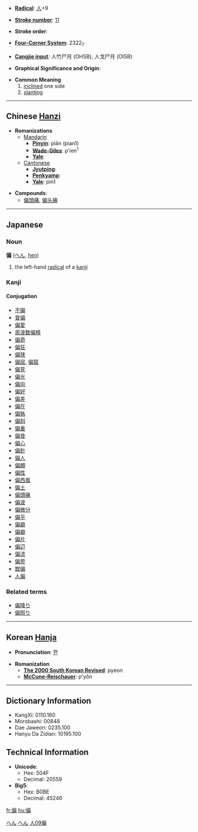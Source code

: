 * '''[[Wiktionary:Chinese radical index| Radical]]''': [[Wiktionary:Chinese radical index 人|人]]+9

* '''[[Wiktionary:Chinese total strokes index|Stroke number]]''': [[Wiktionary:Chinese total strokes index 11|11]]

* '''Stroke order''': 

* '''[[Wiktionary:Chinese four corner index|Four-Corner System]]''': 2322<sub>7</sub>

* '''[[Wiktionary:Chinese Cangjie index|Cangjie input]]''': 人竹尸月 (OHSB), 人戈尸月 (OISB)

* '''Graphical Significance and Origin''': 

* '''Common Meaning'''
*#[[inclined]] one side
*# [[slanting]]

----

== Chinese [[Hanzi]] ==

* '''Romanizations'''
** [[Mandarin]]
*** '''[[Pinyin]]''': piān (pian1)
*** '''[[Wade-Giles]]''': p'ien<sup>1</sup>
*** '''[[Yale]]''': 
**[[Cantonese]]
***'''[[Jyutping]]''':
***'''[[Penkyamp]]''': 
***'''[[Yale]]''': pin1

* '''Compounds''':
**[[偏頭痛]], [[偏头痛]]


----

== Japanese ==
===Noun===
'''偏''' ([[へん]], [[hen]])
# the left-hand [[radical]] of a [[kanji]]


===Kanji===
{{kanji|[[へん]] ([[hen]])|[[かたよる]] ([[偏る]], [[katayoru]]), [[ひとえに]] ([[偏に]], [[hitoeni]])}}
====Conjugation====
*[[不偏]]
*[[普偏]]
*[[偏愛]]
*[[周波数偏移]]
*[[偏奇]]
*[[偏狂]]
*[[偏狭]]
*[[偏屈]], [[偏窟]]
*[[偏見]]
*[[偏光]]
*[[偏向]]
*[[偏好]]
*[[偏差]]
*[[偏在]]
*[[偏執]]
*[[偏斜]]
*[[偏重]]
*[[偏食]]
*[[偏心]]
*[[偏針]]
*[[偏人]]
*[[偏頗]]
*[[偏性]]
*[[偏西風]]
*[[偏土]]
*[[偏頭痛]]
*[[偏波]]
*[[偏微分]]
*[[偏平]]
*[[偏癖]]
*[[偏癖]]
*[[偏片]]
*[[偏辺]]
*[[偏流]]
*[[偏旁]]
*[[獣偏]]
*[[人偏]]


===Related terms===
*[[偏降り]]
*[[偏照り]]

[[Category:Japanese language|へん]]
[[Category:Japanese nouns|へん]]
[[Category:Japanese kanji|人09偏]]
----

== Korean [[Hanja]] ==

* '''Pronunciation''': [[편]]

* '''Romanization'''
** '''[[The 2000 South Korean Revised Romanization|The 2000 South Korean Revised]]''': pyeon
** '''[[McCune-Reischauer]]''': p'yŏn

----

== Dictionary Information ==

* KangXi: 0110.160
* Morobashi: 00848
* Dae Jaweon: 0235.100
* Hanyu Da Zidian: 10195.100

== Technical Information ==

* '''Unicode''':
** Hex: 504F
** Decimal: 20559
* '''Big5''':
** Hex: B0BE
** Decimal: 45246

[[fr:偏]]
[[hu:偏]]